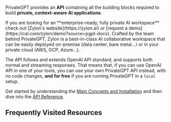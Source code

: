 PrivateGPT provides an **API** containing all the building blocks required to
build **private, context-aware AI applications**.

<Callout intent = "tip">
If you are looking for an **enterprise-ready, fully private AI workspace**
check out [Zylon's website](https://zylon.ai)  or [request a demo](https://cal.com/zylon/demo?source=pgpt-docs).
Crafted by the team behind PrivateGPT, Zylon is a best-in-class AI collaborative
workspace that can be easily deployed on-premise (data center, bare metal...) or in your private cloud (AWS, GCP, Azure...).
</Callout>

The API follows and extends OpenAI API standard, and supports both normal and streaming responses.
That means that, if you can use OpenAI API in one of your tools, you can use your own PrivateGPT API instead,
with no code changes, **and for free** if you are running PrivateGPT in a `local` setup.

Get started by understanding the [Main Concepts and Installation](/installation) and then dive into the [API Reference](/api-reference).

## Frequently Visited Resources

<Cards>
  <Card
    title="Main Concepts"
    icon="fa-solid fa-lines-leaning"
    href="/installation"
  />
  <Card
    title="API Reference"
    icon="fa-solid fa-code"
    href="/api-reference"
  />
  <Card
    title="Twitter"
    icon="fa-brands fa-twitter"
    href="https://twitter.com/ZylonPrivateGPT"
  />
  <Card
    title="Discord Server"
    icon="fa-brands fa-discord"
    href="https://discord.gg/bK6mRVpErU"
  />
</Cards>

<br />